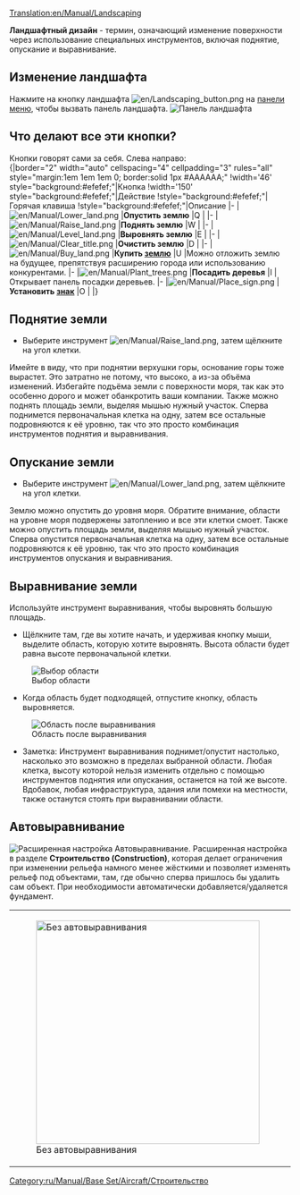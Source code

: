 [[Translation:en/Manual/Landscaping]]
{{ru/Необходимо сделать|сменить картинки, поправить ссылки после перевода соответствующих страниц}}
{{ru/Manual/Учебник}}{{ru/Оглавление}}

'''Ландшафтный дизайн''' - термин, означающий изменение поверхности через использование специальных инструментов, включая поднятие, опускание и выравнивание.

==Изменение ландшафта==
Нажмите на кнопку ландшафта [[File:en/Landscaping button.png]] на [[ru/Manual/Интерфейс игры|панели меню]], чтобы вызвать панель ландшафта. [[File:ru/Manual/Landscaping toolbar.png|none|frame|Панель ландшафта]]

==Что делают все эти кнопки?==
Кнопки говорят сами за себя. Слева направо:<br>
{|border="2" width="auto" cellspacing="4" cellpadding="3" rules="all" style="margin:1em 1em 1em 0; border:solid 1px #AAAAAA;"
!width='46' style="background:#efefef;"|Кнопка
!width='150' style="background:#efefef;"|Действие
!style="background:#efefef;"|Горячая клавиша
!style="background:#efefef;"|Описание
|-
|[[File:en/Manual/Lower land.png]]
|'''Опустить землю'''
|Q
|
|-
|[[File:en/Manual/Raise land.png]]
|'''Поднять землю'''
|W
|
|-
|[[File:en/Manual/Level land.png]]
|'''Выровнять землю'''
|E
|
|-
|[[File:en/Manual/Clear title.png]]
|'''Очистить землю'''
|D
|
|-
|[[File:en/Manual/Buy land.png]]
|'''Купить [[en/Manual/Land|землю]]'''
|U
|Можно отложить землю на будущее, препятствуя расширению города или использованию конкурентами.
|-
|[[File:en/Manual/Plant trees.png]]
|'''Посадить деревья'''
|I
|Открывает панель посадки деревьев.
|-
|[[File:en/Manual/Place sign.png]]
|'''Установить [[en/Manual/Sign|знак]]'''
|O
|
|}

==Поднятие земли==
* Выберите инструмент [[File:en/Manual/Raise land.png]], затем щёлкните на угол клетки.
Имейте в виду, что при поднятии верхушки горы, основание горы тоже вырастет. Это затратно не потому, что высоко, а из-за объёма изменений. Избегайте подъёма земли с поверхности моря, так как это особенно дорого и может обанкротить ваши компании.
Также можно поднять площадь земли, выделяя мышью нужный участок. Сперва поднимется первоначальная клетка на одну, затем все остальные подровняются к её уровню, так что это просто комбинация инструментов поднятия и выравнивания.

==Опускание земли==
* Выберите инструмент [[File:en/Manual/Lower land.png]], затем щёлкните на угол клетки.
Землю можно опустить до уровня моря. Обратите внимание, области на уровне моря подвержены затоплению и все эти клетки смоет.
Также можно опустить площадь земли, выделяя мышью нужный участок. Сперва опустится первоначальная клетка на одну, затем все остальные подровняются к её уровню, так что это просто комбинация инструментов опускания и выравнивания.

==Выравнивание земли==
Используйте инструмент выравнивания, чтобы выровнять большую площадь.

*Щёлкните там, где вы хотите начать, и удерживая кнопку мыши, выделите область, которую хотите выровнять. Высота области будет равна высоте первоначальной клетки.
[[File:en/Manual/Level land before.png|center|frame|Выбор области]]

*Когда область будет подходящей, отпустите кнопку, область выровняется.
[[File:en/Manual/Level land after.png|center|frame|Область после выравнивания]]

*Заметка: Инструмент выравнивания поднимет/опустит настолько, насколько это возможно в пределах выбранной области. Любая клетка, высоту которой нельзя изменить отдельно с помощью инструментов поднятия или опускания, останется на той же высоте. Вдобавок, любая инфраструктура, здания или помехи на местности, также останутся стоять при выравнивании области.

==Автовыравнивание==
[[File:en/Manual/Autoslope.png|right|frame|Расширенная настройка ''Автовыравнивание''.]]
Расширенная настройка в разделе '''Строительство (Construction)''', которая делает ограничения при изменении рельефа намного менее жёсткими и позволяет изменять рельеф под объектами, там, где обычно сперва пришлось бы удалить сам объект. При необходимости автоматически добавляется/удаляется фундамент.
{|
|[[File:en/Manual/Terraformoff.png|none|thumb|400px|Без автовыравнивания]]
|[[File:en/Manual/Terraformon.png|none|thumb|400px|С автовыравниванием]]
|}

{{ru/Manual/Возможность|0.6}}
[[Category:ru/Manual/Base Set/Aircraft/Строительство]]
